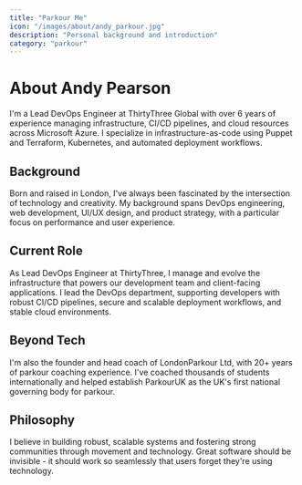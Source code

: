 ```yaml
---
title: "Parkour Me"
icon: "/images/about/andy_parkour.jpg"
description: "Personal background and introduction"
category: "parkour"
---
```


# About Andy Pearson

I'm a Lead DevOps Engineer at ThirtyThree Global with over 6 years of experience managing infrastructure, CI/CD pipelines, and cloud resources across Microsoft Azure. I specialize in infrastructure-as-code using Puppet and Terraform, Kubernetes, and automated deployment workflows.

## Background

Born and raised in London, I've always been fascinated by the intersection of technology and creativity. My background spans DevOps engineering, web development, UI/UX design, and product strategy, with a particular focus on performance and user experience.

## Current Role

As Lead DevOps Engineer at ThirtyThree, I manage and evolve the infrastructure that powers our development team and client-facing applications. I lead the DevOps department, supporting developers with robust CI/CD pipelines, secure and scalable deployment workflows, and stable cloud environments.

## Beyond Tech

I'm also the founder and head coach of LondonParkour Ltd, with 20+ years of parkour coaching experience. I've coached thousands of students internationally and helped establish ParkourUK as the UK's first national governing body for parkour.

## Philosophy

I believe in building robust, scalable systems and fostering strong communities through movement and technology. Great software should be invisible - it should work so seamlessly that users forget they're using technology. 